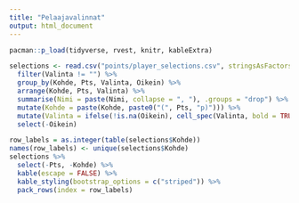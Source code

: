 ```yaml
---
title: "Pelaajavalinnat"
output: html_document
---
```


```r
pacman::p_load(tidyverse, rvest, knitr, kableExtra)
```

```r
selections <- read.csv("points/player_selections.csv", stringsAsFactors = FALSE) %>%
  filter(Valinta != "") %>%
  group_by(Kohde, Pts, Valinta, Oikein) %>%
  arrange(Kohde, Pts, Valinta) %>%
  summarise(Nimi = paste(Nimi, collapse = ", "), .groups = "drop") %>%
  mutate(Kohde = paste(Kohde, paste0("(", Pts, "p)"))) %>%
  mutate(Valinta = ifelse(!is.na(Oikein), cell_spec(Valinta, bold = TRUE), Valinta)) %>%
  select(-Oikein)
```

```r
row_labels = as.integer(table(selections$Kohde))
names(row_labels) <- unique(selections$Kohde)
selections %>%  
  select(-Pts, -Kohde) %>%
  kable(escape = FALSE) %>%
  kable_styling(bootstrap_options = c("striped")) %>%
  pack_rows(index = row_labels)
```
